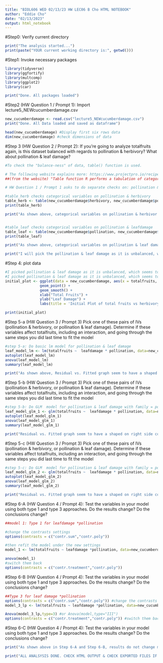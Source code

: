 ---
title: "BIOL606 WED 02/13/23 HW LEC06 B Cho HTML NOTEBOOK"
author: "Eddie Cho"
date: "02/13/2023"
output: html_notebook
---

#Step0: Verify current directory
```{r}
print("The analysis started...")
print(paste("YOUR current working directory is:", getwd()))
```

#Step1: Invoke necessary packages
```{r setup, message=FALSE}
library(tidyverse)
library(ggfortify)
library(multcomp)
library(ggplot2)
library(car)

print("Done. All packages loaded")
```

#Step2 (HW Question 1 / Prompt 1): Import lecture5_NEWcucumberdamage.csv
```{r}
new_cucumberdamage <- read.csv("lecture5_NEWcucumberdamage.csv")
print("Done. All Data loaded and saved as dataframe")

head(new_cucumberdamage) #Display first six rows data
dim(new_cucumberdamage) #check dimensions of data
```

#Step 3 (HW Question 2 / Prompt 2): If you're going to analyze totalfruits again, is this dataset balanced with regards to  pollination & herbivory? What about pollination & leaf damage?
```{r}
#To check the "balance-ness" of data, table() function is used.

# The following website explains more: https://www.projectpro.io/recipes/is-table-function-r-useful
##(from the website) "Table function R performs a tabulation of categorical variable and gives its frequency as output. #It is further useful to create conditional frequency table and Proportinal frequency table".

# HW Question 1 / Prompt 1 asks to do separate checks on: pollination & herbivory AND pollination & leaf damage

#table_herb checks categorical variables on pollination & herbivory
table_herb <- table(new_cucumberdamage$herbivory, new_cucumberdamage$pollination)
print(table_herb)

print("As shown above, categorical variables on pollination & herbivor (first table) looks balanced. The data contains NA, but it seems that table() function excluded. Therefore, it will be assumed that categorical variables on pollination & herbivor are based on the table. FYI, Balanced designs = equal sample size in all treatment combinations")


#table_leaf checks categorical variables on pollination & leafdamage
table_leaf <- table(new_cucumberdamage$pollination, new_cucumberdamage$leafdamage)
print(table_leaf)

print("As shown above, categorical variables on pollination & leaf damage (second table) clearly indicate it is unbalanced. FYI, Balanced designs = equal sample size in all treatment combinations ")

print("I will pick the pollination & leaf damage as it is unbalanced, which seems to be more prevalent in biological data")
```


#Step 4: plot data
```{r}
#I picked pollination & leaf damage as it is unbalanced, which seems to be more prevalent in biological data
#I picked pollination & leaf damage as it is unbalanced, which seems to be more prevalent in biological data
initial_plot <- ggplot(data = new_cucumberdamage, aes(x = totalfruits, y = leafdamage, colour=pollination)) +
                geom_point() +
                geom_smooth() +
                xlab("Total Fruits") +
                ylab("Leaf Damage") + 
                labs(title = 'Initial Plot of total fruits vs herbivory based on pollination status') 

print(initial_plot)
```


#Step 5-a (HW Question 3 / Prompt 3) Pick one of these pairs of IVs (pollination & herbivory, or pollination & leaf  damage). Determine if these variables affect totalfruits, including an interaction, and  going through the same steps you did last time to fit the model
```{r}
#step 5-a: Do basic lm model for pollination & leaf damage
leaf_model_lm <- lm(totalfruits ~  leafdamage * pollination, data=new_cucumberdamage)
autoplot(leaf_model_lm)
anova(leaf_model_lm)
summary(leaf_model_lm)

print("As shown above, Residual vs. Fitted graph seem to have a shaped on right side cone where as predicted values get larger, values are more scattered, hence the cone shape. Using the basic LM model might not be the most ideal model")
```

#Step 5-b (HW Question 3 / Prompt 3) Pick one of these pairs of IVs (pollination & herbivory, or pollination & leaf  damage). Determine if these variables affect totalfruits, including an interaction, and  going through the same steps you did last time to fit the model
```{r}
#step 5-b: Do GLM  model for pollination & leaf damage with family = poisson
leaf_model_glm_1 <- glm(totalfruits ~  leafdamage * pollination, data=new_cucumberdamage, family=poisson)
autoplot(leaf_model_glm_1)
anova(leaf_model_glm_1)
summary(leaf_model_glm_1)

print("Residual vs. Fitted graph seem to have a shaped on right side cone as the basic lm but a bit better with family = poisson")
```

#Step 5-c (HW Question 3 / Prompt 3) Pick one of these pairs of IVs (pollination & herbivory, or pollination & leaf  damage). Determine if these variables affect totalfruits, including an interaction, and  going through the same steps you did last time to fit the model
```{r}
#step 5-c: Do GLM  model for pollination & leaf damage with family = poisson with family = quasi poisson
leaf_model_glm_2 <- glm(totalfruits ~  leafdamage * pollination, data=new_cucumberdamage, family=quasipoisson)
autoplot(leaf_model_glm_2)
anova(leaf_model_glm_2)
summary(leaf_model_glm_2)

print("Residual vs. Fitted graph seem to have a shaped on right side cone as the glm but a bit better with family = quasi-poisson")
```
#Step 6-A (HW Question 4 / Prompt 4): Test the variables in your model using both type 1 and type 3 approaches. Do the  results change? Do the conclusions change?
```{r}
##model 1: Type 1 for leafdamage *pollination

#change the contrasts settings
options(contrasts = c("contr.sum","contr.poly")) 

#then refit the model under the new settings
model_1 <- lm(totalfruits ~ leafdamage *pollination, data=new_cucumberdamage ) 

anova(model_1)
#switch them back
options(contrasts = c("contr.treatment","contr.poly")) 
```

#Step 6-B (HW Question 4 / Prompt 4): Test the variables in your model using both type 1 and type 3 approaches. Do the  results change? Do the conclusions change?
```{r}
##Type 3 for leaf damage *pollination
options(contrasts = c("contr.sum","contr.poly")) #change the contrasts settings
model_3_lp <- lm(totalfruits ~ leafdamage *pollination, data=new_cucumberdamage ) #then refit the model under the new settings

Anova(model_3_lp,type=3) #or Anova(model,type="III")
options(contrasts = c("contr.treatment","contr.poly")) #switch them back
```

#Step 6-C (HW Question 4 / Prompt 4): Test the variables in your model using both type 1 and type 3 approaches. Do the results change? Do the conclusions change?
```{r}
print("As shown above in Step 6-A and Step 6-B, results do not change much. leafdamage:pollination  is bigger than 0.05 (The computed value is 0.5896 for BOTH TYPE 1 AND TYPE 3. Thus, the conclusion of leaf damage and pollination status regards to total fruis is not siginificant enough to reject the null hypothesis.")
```
```{r}
print("ALL ANALSYSIS DONE. CHECK HTML OUTPUT & CHECK EXPORTED FILES IF ANY. HAVE A GREAT DAY.")
```
